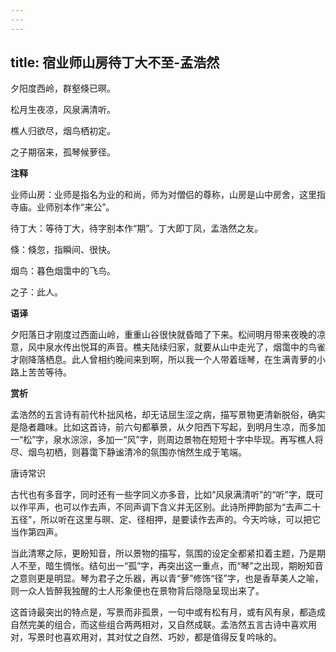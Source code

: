 ```yaml
---
---
---
```

title: 宿业师山房待丁大不至-孟浩然
---

夕阳度西岭，群壑倏已暝。

松月生夜凉，风泉满清听。

樵人归欲尽，烟鸟栖初定。

之子期宿来，孤琴候萝径。

**注释**

业师山房：业师是指名为业的和尚，师为对僧侣的尊称，山房是山中房舍，这里指寺庙。业师别本作“来公”。

待丁大：等待丁大，待字别本作“期”。丁大即丁凤，孟浩然之友。

倏：倏忽，指瞬间、很快。

烟鸟：暮色烟霭中的飞鸟。

之子：此人。

**语译**

夕阳落日才刚度过西面山岭，重重山谷很快就昏暗了下来。松间明月带来夜晚的凉意，风中泉水传出悦耳的声音。樵夫陆续归家，就要从山中走光了，烟霭中的鸟雀才刚降落栖息。此人曾相约晚间来到啊，所以我一个人带着瑶琴，在生满青萝的小路上苦苦等待。

**赏析**

孟浩然的五言诗有前代朴拙风格，却无诘屈生涩之病，描写景物更清新脱俗，确实是隐者趣味。比如这首诗，前六句都摹景，从夕阳西下写起，到明月生凉，而多加一“松”字，泉水淙淙，多加一“风”字，则周边景物在短短十字中毕现。再写樵人将尽、烟鸟初栖，则暮霭下静谧清冷的氛围亦悄然生成于笔端。

唐诗常识

古代也有多音字，同时还有一些字同义亦多音，比如“风泉满清听”的“听”字，既可以作平声，也可以作去声，不同声调下含义并无区别。此诗所押韵部为“去声二十五径”，所以听在这里与暝、定、径相押，是要读作去声的。今天吟咏，可以把它当作第四声。

当此清寒之际，更盼知音，所以景物的描写，氛围的设定全都紧扣着主题，乃是期人不至，暗生惆怅。结句出一“孤”字，再突出这一重点，而“琴”之出现，期盼知音之意则更是明显。琴为君子之乐器，再以青“萝”修饰“径”字，也是香草美人之喻，则一众人皆醉我独醒的士人形象便也在景物背后隐隐呈现出来了。

这首诗最突出的特点是，写景而非孤景，一句中或有松有月，或有风有泉，都造成自然完美的组合，而这些组合两两相对，又自然成联。孟浩然五言古诗中喜欢用对，写景时也喜欢用对，其对仗之自然、巧妙，都是值得反复吟咏的。